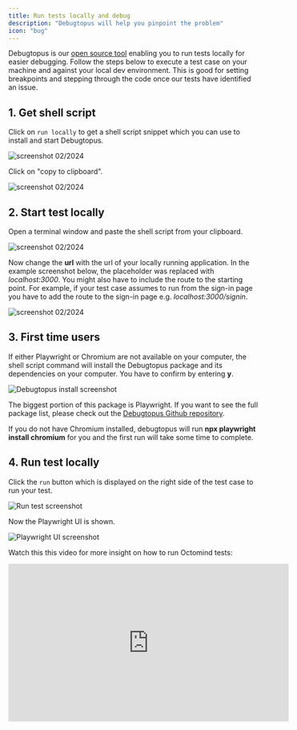 ```yaml
---
title: Run tests locally and debug
description: "Debugtopus will help you pinpoint the problem"
icon: "bug"
---
```


Debugtopus is our [open source tool](https://github.com/OctoMind-dev/debugtopus) enabling you to run tests locally for easier debugging. Follow the steps below to
execute a test case on your machine and against your local dev environment. This is good for setting breakpoints and
stepping through the code once our tests have identified an issue.

## 1. Get shell script

Click on `run locally` to get a shell script snippet which you can use to install and start Debugtopus.

<Frame caption="screenshot 02/2024">
  <img src="/images/test-result-failure.png" alt="screenshot 02/2024" />
</Frame>

Click on "copy to clipboard".

<Frame caption="screenshot 02/2024">
  <img src="/images/screenshot-run-locally.png" alt="screenshot 02/2024" />
</Frame>

## 2. Start test locally

Open a terminal window and paste the shell script from your clipboard.

<Frame caption="screenshot 02/2024">
  <img
    src="/images/Terminal-run-locally-npx-command-pasted.png"
    alt="screenshot 02/2024"
  />
</Frame>

Now change the **url** with the url of your locally running application. In the example screenshot below,
the placeholder was replaced with _localhost:3000_. You might also have to include the route to the starting point.
For example, if your test case assumes to run from the sign-in page you have to add the route to the sign-in page
e.g. _localhost:3000/signin_.

<Frame caption="screenshot 02/2024">
  <img
    src="/images/Terminal-run-locally-npx-command-url-adjusted.png"
    alt="screenshot 02/2024"
  />
</Frame>

## 3. First time users

If either Playwright or Chromium are not available on your computer, the shell script command will install
the Debugtopus package and its dependencies on your computer. You have to confirm by entering **y**.

<Frame caption="Install Debugtopus">
  <img
    src="/images/Debugtopus-install.png"
    alt="Debugtopus install screenshot"
  />
</Frame>

The biggest portion of this package is Playwright. If you want to see the full package list, please check out
the [Debugtopus Github repository](https://github.com/OctoMind-dev/debugtopus).

If you do not have Chromium installed, debugtopus will run **npx playwright install chromium** for you and the
first run will take some time to complete.

## 4. Run test locally

Click the `run` button which is displayed on the right side of the test case to run your test.

<Frame caption="Run test">
  <img src="/images/Playwright-run-testcase.png" alt="Run test screenshot" />
</Frame>

Now the Playwright UI is shown.

<Frame caption="Playwright UI screenshot">
  <img
    src="/images/Trace-viewer-screenshot-082023.png"
    alt="Playwright UI screenshot"
  />
</Frame>

Watch this this video for more insight on how to run Octomind tests:

<iframe
  width="560"
  height="315"
  src="https://www.youtube.com/embed/j5w5ylOyW28?si=8-naTzE211JAeanl"
  title="YouTube video player"
  frameborder="0"
  allow="accelerometer; autoplay; clipboard-write; encrypted-media; gyroscope; picture-in-picture; web-share"
  referrerpolicy="strict-origin-when-cross-origin"
  allowfullscreen
></iframe>
